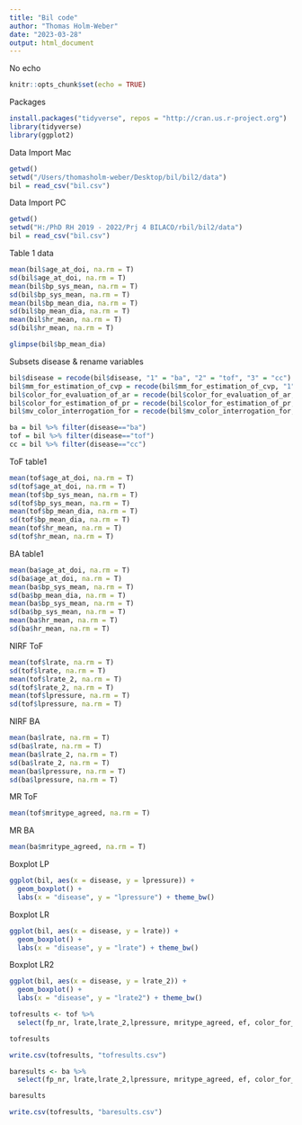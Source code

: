 ```yaml
---
title: "Bil code"
author: "Thomas Holm-Weber"
date: "2023-03-28"
output: html_document
---
```

No echo
```r
knitr::opts_chunk$set(echo = TRUE)
```
Packages
```r
install.packages("tidyverse", repos = "http://cran.us.r-project.org")
library(tidyverse)
library(ggplot2)
```


Data Import Mac
```r
getwd()
setwd("/Users/thomasholm-weber/Desktop/bil/bil2/data")
bil = read_csv("bil.csv")
```

Data Import PC
```r
getwd()
setwd("H:/PhD RH 2019 - 2022/Prj 4 BILACO/rbil/bil2/data")
bil = read_csv("bil.csv")
```

Table 1 data
```r
mean(bil$age_at_doi, na.rm = T)
sd(bil$age_at_doi, na.rm = T)
mean(bil$bp_sys_mean, na.rm = T)
sd(bil$bp_sys_mean, na.rm = T)
mean(bil$bp_mean_dia, na.rm = T)
sd(bil$bp_mean_dia, na.rm = T)
mean(bil$hr_mean, na.rm = T)
sd(bil$hr_mean, na.rm = T)

glimpse(bil$bp_mean_dia)
```

Subsets disease & rename variables
```r
bil$disease = recode(bil$disease, "1" = "ba", "2" = "tof", "3" = "cc")
bil$mm_for_estimation_of_cvp = recode(bil$mm_for_estimation_of_cvp, "1" = "Not dilated")
bil$color_for_evaluation_of_ar = recode(bil$color_for_evaluation_of_ar, "1" = "No Aortic Regurgitation")
bil$color_for_estimation_of_pr = recode(bil$color_for_estimation_of_pr, "1" = "No Pulmonal Regurgitation", "2" = "Mild Pulmonal Regurgitation", "3" = "Moderat Pulmonal Regurgitation", "4" = "Severe Pulmonal Regurgitation")
bil$mv_color_interrogation_for = recode(bil$mv_color_interrogation_for, "1" = "No Mitral Valve Regurgitation", "2" = "Mild Mitral Valve Regurgitation")

ba = bil %>% filter(disease=="ba")
tof = bil %>% filter(disease=="tof")
cc = bil %>% filter(disease=="cc")
```


ToF table1
```r
mean(tof$age_at_doi, na.rm = T)
sd(tof$age_at_doi, na.rm = T)
mean(tof$bp_sys_mean, na.rm = T)
sd(tof$bp_sys_mean, na.rm = T)
mean(tof$bp_mean_dia, na.rm = T)
sd(tof$bp_mean_dia, na.rm = T)
mean(tof$hr_mean, na.rm = T)
sd(tof$hr_mean, na.rm = T)
```


BA table1
```r
mean(ba$age_at_doi, na.rm = T)
sd(ba$age_at_doi, na.rm = T)
mean(ba$bp_sys_mean, na.rm = T)
sd(ba$bp_mean_dia, na.rm = T)
mean(ba$bp_sys_mean, na.rm = T)
sd(ba$bp_sys_mean, na.rm = T)
mean(ba$hr_mean, na.rm = T)
sd(ba$hr_mean, na.rm = T)
```



NIRF ToF
```r
mean(tof$lrate, na.rm = T)
sd(tof$lrate, na.rm = T)
mean(tof$lrate_2, na.rm = T)
sd(tof$lrate_2, na.rm = T)
mean(tof$lpressure, na.rm = T)
sd(tof$lpressure, na.rm = T)
```

NIRF BA
```r
mean(ba$lrate, na.rm = T)
sd(ba$lrate, na.rm = T)
mean(ba$lrate_2, na.rm = T)
sd(ba$lrate_2, na.rm = T)
mean(ba$lpressure, na.rm = T)
sd(ba$lpressure, na.rm = T)
```


MR ToF
```r
mean(tof$mritype_agreed, na.rm = T)
```

MR BA
```r
mean(ba$mritype_agreed, na.rm = T)
```


Boxplot LP
```r
ggplot(bil, aes(x = disease, y = lpressure)) +
  geom_boxplot() +
  labs(x = "disease", y = "lpressure") + theme_bw()

```


Boxplot LR
```r
ggplot(bil, aes(x = disease, y = lrate)) +
  geom_boxplot() +
  labs(x = "disease", y = "lrate") + theme_bw()
```


Boxplot LR2
```r
ggplot(bil, aes(x = disease, y = lrate_2)) +
  geom_boxplot() +
  labs(x = "disease", y = "lrate2") + theme_bw()

```

```r
tofresults <- tof %>% 
  select(fp_nr, lrate,lrate_2,lpressure, mritype_agreed, ef, color_for_estimation_of_pr, mm_for_estimation_of_cvp, mm_lateral_tv_annulus_for)

tofresults

write.csv(tofresults, "tofresults.csv")
```

```r
baresults <- ba %>% 
  select(fp_nr, lrate,lrate_2,lpressure, mritype_agreed, ef, color_for_estimation_of_pr, )

baresults

write.csv(tofresults, "baresults.csv")
```

